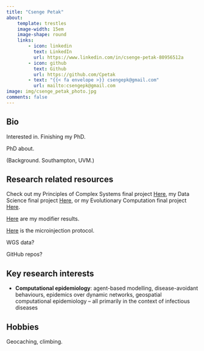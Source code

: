 ```yaml
---
title: "Csenge Petak"
about:
    template: trestles
    image-width: 15em
    image-shape: round
    links:
        - icon: linkedin
          text: LinkedIn
          url: https://www.linkedin.com/in/csenge-petak-80956512a
        - icon: github
          text: Github
          url: https://github.com/Cpetak
        - text: "{{< fa envelope >}} csengepk@gmail.com"
          url: mailto:csengepk@gmail.com
image: img/csenge_petak_photo.jpg
comments: false
---
```



## Bio

Interested in. Finishing my PhD.

PhD about.

(Background. Southampton, UVM.)

## Research related resources

Check out my Principles of Complex Systems final project [Here](https://cpetak.github.io/POCS.html), my Data Science final project [Here](https://cpetak.github.io/DS.html), or my Evolutionary Computation final project [Here](https://cpetak.github.io/EC.html).

[Here](https://cpetak.github.io/Modifier_report.html) are my modifier results.

[Here](https://cpetak.github.io/microinjection_protocol/) is the microinjection protocol.

WGS data?

GitHub repos?


## Key research interests

* **Computational epidemiology**: agent-based modelling, disease-avoidant behaviours, epidemics over dynamic networks, geospatial computational epidemiology -- all primarily in the context of infectious diseases


## Hobbies

Geocaching, climbing.

